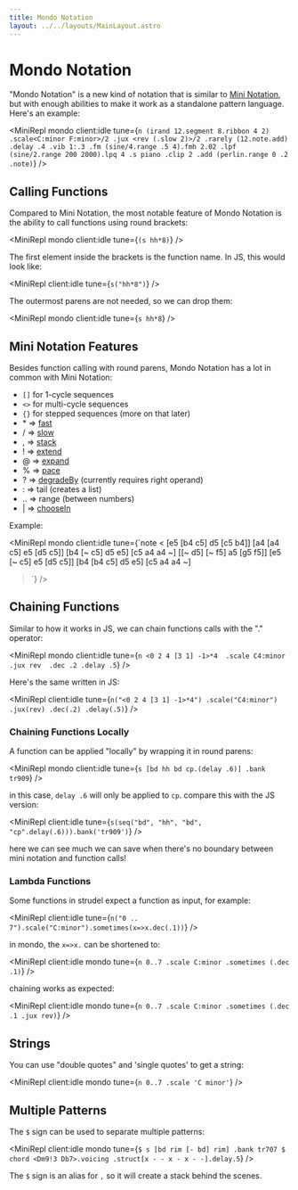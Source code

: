 ```yaml
---
title: Mondo Notation
layout: ../../layouts/MainLayout.astro
---
```



# Mondo Notation

"Mondo Notation" is a new kind of notation that is similar to [Mini Notation](/learn/mini-notation/), but with enough abilities to make it work as a standalone pattern language.
Here's an example:

<MiniRepl
  mondo
  client:idle
  tune={`n (irand 12.segment 8.ribbon 4 2)
.scale<C:minor F:minor>/2
.jux <rev (.slow 2)>/2
.rarely (12.note.add) .delay .4 .vib 1:.3
.fm (sine/4.range .5 4).fmh 2.02
.lpf (sine/2.range 200 2000).lpq 4
.s piano .clip 2
.add (perlin.range 0 .2 .note)`}
/>

## Calling Functions

Compared to Mini Notation, the most notable feature of Mondo Notation is the ability to call functions using round brackets:

<MiniRepl mondo client:idle tune={`(s hh*8)`} />

The first element inside the brackets is the function name. In JS, this would look like:

<MiniRepl client:idle tune={`s("hh*8")`} />

The outermost parens are not needed, so we can drop them:

<MiniRepl mondo client:idle tune={`s hh*8`} />

## Mini Notation Features

Besides function calling with round parens, Mondo Notation has a lot in common with Mini Notation:

- `[]` for 1-cycle sequences
- `<>` for multi-cycle sequences
- `{}` for stepped sequences (more on that later)
- \* => [fast](/learn/time-modifiers/#fast)
- / => [slow](/learn/time-modifiers/#slow)
- , => [stack](/learn/factories/#stack)
- ! => [extend](/learn/stepwise/#extend)
- @ => [expand](/learn/stepwise/#expand)
- % => [pace](/learn/stepwise/#pace)
- ? => [degradeBy](/learn/random-modifiers/#degradeby) (currently requires right operand)
- : => tail (creates a list)
- .. => range (between numbers)
- | => [chooseIn](/learn/random-modifiers/#choose)

Example:

<MiniRepl
  mondo
  client:idle
  tune={`note <
[e5 [b4 c5] d5 [c5 b4]]
[a4 [a4 c5] e5 [d5 c5]]
[b4 [~ c5] d5 e5]
[c5 a4 a4 ~]
[[~ d5] [~ f5] a5 [g5 f5]]
[e5 [~ c5] e5 [d5 c5]]
[b4 [b4 c5] d5 e5]
[c5 a4 a4 ~]
>`}
/>

## Chaining Functions

Similar to how it works in JS, we can chain functions calls with the "." operator:

<MiniRepl
  mondo
  client:idle
  tune={`n <0 2 4 [3 1] -1>*4 
.scale C4:minor 
.jux rev 
.dec .2
.delay .5`}
/>

Here's the same written in JS:

<MiniRepl
  client:idle
  tune={`n("<0 2 4 [3 1] -1>*4")
.scale("C4:minor")
.jux(rev)
.dec(.2)
.delay(.5)`}
/>

### Chaining Functions Locally

A function can be applied "locally" by wrapping it in round parens:

<MiniRepl mondo client:idle tune={`s [bd hh bd cp.(delay .6)] .bank tr909`} />

in this case, `delay .6` will only be applied to `cp`. compare this with the JS version:

<MiniRepl client:idle tune={`s(seq("bd", "hh", "bd", "cp".delay(.6))).bank('tr909')`} />

here we can see much we can save when there's no boundary between mini notation and function calls!

### Lambda Functions

Some functions in strudel expect a function as input, for example:

<MiniRepl client:idle tune={`n("0 .. 7").scale("C:minor").sometimes(x=>x.dec(.1))`} />

in mondo, the `x=>x.` can be shortened to:

<MiniRepl client:idle mondo tune={`n 0..7 .scale C:minor .sometimes (.dec .1)`} />

chaining works as expected:

<MiniRepl client:idle mondo tune={`n 0..7 .scale C:minor .sometimes (.dec .1 .jux rev)`} />

## Strings

You can use "double quotes" and 'single quotes' to get a string:

<MiniRepl client:idle mondo tune={`n 0..7 .scale 'C minor'`} />

## Multiple Patterns

The `$` sign can be used to separate multiple patterns:

<MiniRepl
  client:idle
  mondo
  tune={`$ s [bd rim [- bd] rim] .bank tr707
$ chord <Dm9!3 Db7>.voicing
.struct[x - - x - x - -].delay.5`}
/>

The `$` sign is an alias for `,` so it will create a stack behind the scenes.
